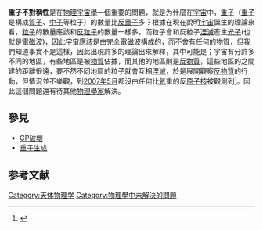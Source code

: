 '''重子不對稱性'''是在[[物理宇宙學|物理宇宙學]]一個重要的問題，就是为什麼在[[宇宙|宇宙]]中，[[重子|重子]]（[[重子|重子]]是構成[[質子|質子]]、[[中子|中子]]等粒子）的數量比[[反粒子|反重子]]多？根據在現在說明[[宇宙|宇宙]]誕生的理論來看，[[粒子|粒子]]的數量應該和[[反粒子|反粒子]]的數量一樣多，而粒子會和反粒子[[湮滅|湮滅]]產生[[光子|光子]](也就是[[電磁波|電磁波]])，因此宇宙應該是由完全[[電磁波|電磁波]]構成的，而不會有任何的[[物質|物質]]，但我們知道事實不是這樣，因此出現許多的理論出來解釋，其中可能是；宇宙有分許多不同的地區，有些地區是被[[物質|物質]]佔據，而其他的地區則是[[反物質|反物質]]，這些地區的之間建的距離很遠，要不然不同地區的粒子就會互相[[湮滅|湮滅]]，於是展開觀察[[反物質|反物質]]的行動，但情況並不樂觀，到[[2007年5月|2007年5月]]都沒由任何比[[氦|氦]]重的反[[原子核|原子核]]被觀測到<ref>{{Cite web |url=http://www.sciencenews.org/articles/20070512/bob8ref.asp |title=存档副本 |access-date=2008-02-16 |archive-url=https://web.archive.org/web/20080320061423/http://www.sciencenews.org/articles/20070512/bob8ref.asp |archive-date=2008-03-20 |dead-url=yes }}</ref>。因此這個問題還有待其他[[物理學家|物理學家]]解決。

==參見==
*[[CP破壞|CP破壞]]
*[[重子生成|重子生成]]
==参考文献==
<div class="references-small">
<references />
</div>

[[Category:天体物理学|Category:天体物理学]]
[[Category:物理學中未解決的問題|Category:物理學中未解決的問題]]